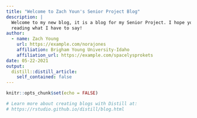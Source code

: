 ```yaml
---
title: "Welcome to Zach Youn's Senior Project Blog"
description: |
  Welcome to my new blog, it is a blog for my Senior Project. I hope you enjoy 
  reading what I have to say!
author:
  - name: Zach Young 
    url: https://example.com/norajones
    affiliation: Brigham Young University-Idaho
    affiliation_url: https://example.com/spacelysprokets
date: 05-22-2021
output:
  distill::distill_article:
    self_contained: false
---
```


```r
knitr::opts_chunk$set(echo = FALSE)

# Learn more about creating blogs with Distill at:
# https://rstudio.github.io/distill/blog.html

```



